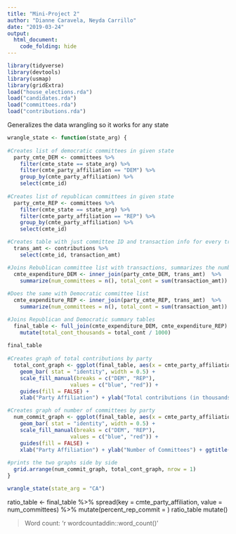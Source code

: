 ```yaml
---
title: "Mini-Project 2"
author: "Dianne Caravela, Neyda Carrillo"
date: "2019-03-24"
output: 
  html_document:
    code_folding: hide
---
```


```r
library(tidyverse)
library(devtools)
library(usmap)
library(gridExtra)
load("house_elections.rda")
load("candidates.rda")
load("committees.rda")
load("contributions.rda")
```


Generalizes the data wrangling so it works for any state
```r
wrangle_state <- function(state_arg) {
  
#Creates list of democratic committees in given state
  party_cmte_DEM <- committees %>%
    filter(cmte_state == state_arg) %>%
    filter(cmte_party_affiliation == "DEM") %>%
    group_by(cmte_party_affiliation) %>%
    select(cmte_id)
  
#Creates list of republican committees in given state
  party_cmte_REP <- committees %>%
    filter(cmte_state == state_arg) %>%
    filter(cmte_party_affiliation == "REP") %>%
    group_by(cmte_party_affiliation) %>%
    select(cmte_id) 

#Creates table with just committee ID and transaction info for every transaction 
  trans_amt <- contributions %>%
    select(cmte_id, transaction_amt)

#Joins Rebublican committee list with transactions, summarizes the number of committies and the total amount of money they recieved  
  cmte_expenditure_DEM <- inner_join(party_cmte_DEM, trans_amt)  %>%
    summarize(num_committees = n(), total_cont = sum(transaction_amt))
  
#Does the same with Democratic committee list  
  cmte_expenditure_REP <- inner_join(party_cmte_REP, trans_amt)  %>%
    summarize(num_committees = n(), total_cont = sum(transaction_amt))

#Joins Republican and Democratic summary tables 
  final_table <- full_join(cmte_expenditure_DEM, cmte_expenditure_REP) %>%
    mutate(total_cont_thousands = total_cont / 1000)
  
final_table
 
#Creates graph of total contributions by party 
  total_cont_graph <- ggplot(final_table, aes(x = cmte_party_affiliation, y = total_cont_thousands, fill = cmte_party_affiliation)) +
    geom_bar( stat = "identity", width = 0.5) +
    scale_fill_manual(breaks = c("DEM", "REP"),
                    values = c("blue", "red")) +
    guides(fill = FALSE) +
    xlab("Party Affiliation") + ylab("Total contributions (in thousands of dollars)") + ggtitle("Amount of contributions to committees by party in ", state_arg)

#Creates graph of number of committees by party
  num_commit_graph <- ggplot(final_table, aes(x = cmte_party_affiliation, y = num_committees, fill = cmte_party_affiliation)) +
    geom_bar( stat = "identity", width = 0.5) +
    scale_fill_manual(breaks = c("DEM", "REP"),
                    values = c("blue", "red")) +
    guides(fill = FALSE) +
    xlab("Party Affiliation") + ylab("Number of Committees") + ggtitle("Number of committees by party afffiliation in ", state_arg)
 
#prints the two graphs side by side 
  grid.arrange(num_commit_graph, total_cont_graph, nrow = 1)
}

wrangle_state(state_arg = "CA")
```

ratio_table <- final_table %>%
  spread(key = cmte_party_affiliation, value = num_committees) %>%
  mutate(percent_rep_commit = )
ratio_table
mutate()

> Word count: 'r wordcountaddin::word_count()'



